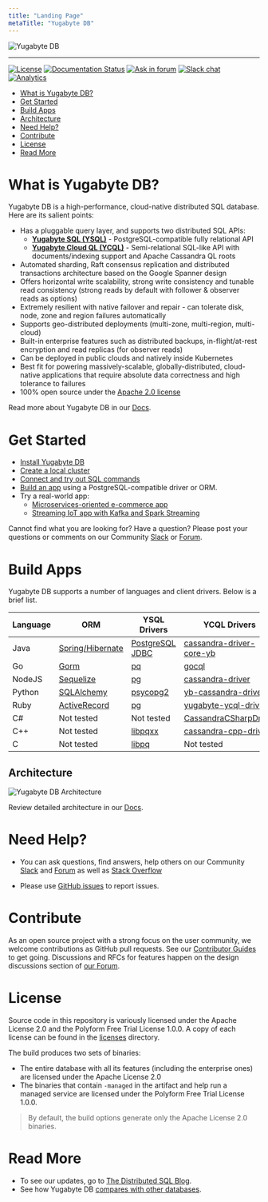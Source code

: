 ```yaml
---
title: "Landing Page"
metaTitle: "Yugabyte DB"
---
```


<img src="https://github.com/Yugabyte/yugabyte-db/raw/master/architecture/images/ybDB_horizontal.jpg" align="center" alt="Yugabyte DB"/>

---------------------------------------

[![License](https://img.shields.io/badge/License-Apache%202.0-blue.svg)](https://opensource.org/licenses/Apache-2.0)
[![Documentation Status](https://readthedocs.org/projects/ansicolortags/badge/?version=latest)](https://docs.yugabyte.com/)
[![Ask in forum](https://img.shields.io/badge/ask%20us-forum-orange.svg)](https://forum.yugabyte.com/)
[![Slack chat](https://img.shields.io/badge/Slack:-%23yugabyte_db-blueviolet.svg?logo=slack)](https://www.yugabyte.com/slack)
[![Analytics](https://yugabyte.appspot.com/UA-104956980-4/home?pixel&useReferer)](https://github.com/Yugabyte/ga-beacon)

- [What is Yugabyte DB?](#what-is-yugabyte-db)
- [Get Started](#get-started)
- [Build Apps](#build-apps)
- [Architecture](#architecture)
- [Need Help?](#need-help)
- [Contribute](#contribute)
- [License](#license)
- [Read More](#read-more)

# What is Yugabyte DB?

Yugabyte DB is a high-performance, cloud-native distributed SQL database. Here are its salient points:
* Has a pluggable query layer, and supports two distributed SQL APIs:
    * **[Yugabyte SQL (YSQL)](https://docs.yugabyte.com/latest/api/ysql/)** - PostgreSQL-compatible fully relational API
    * **[Yugabyte Cloud QL (YCQL)](https://docs.yugabyte.com/latest/api/ycql/)** - Semi-relational SQL-like API with documents/indexing support and Apache Cassandra QL roots 
* Automated sharding, Raft consensus replication and distributed transactions architecture based on the Google Spanner design
* Offers horizontal write scalability, strong write consistency and tunable read consistency (strong reads by default with follower & observer reads as options)
* Extremely resilient with native failover and repair - can tolerate disk, node, zone and region failures automatically
* Supports geo-distributed deployments (multi-zone, multi-region, multi-cloud)
* Built-in enterprise features such as distributed backups, in-flight/at-rest encryption and read replicas (for observer reads)
* Can be deployed in public clouds and natively inside Kubernetes
* Best fit for powering massively-scalable, globally-distributed, cloud-native applications that require absolute data correctness and high tolerance to failures
* 100% open source under the [Apache 2.0 license](https://github.com/Yugabyte/yugabyte-db/blob/master/LICENSE.md)

Read more about Yugabyte DB in our [Docs](https://docs.yugabyte.com/latest/introduction/).

# Get Started

* [Install Yugabyte DB](https://docs.yugabyte.com/latest/quick-start/install/)
* [Create a local cluster](https://docs.yugabyte.com/latest/quick-start/create-local-cluster/)
* [Connect and try out SQL commands](https://docs.yugabyte.com/latest/quick-start/explore-ysql/)
* [Build an app](https://docs.yugabyte.com/latest/quick-start/build-apps/) using a PostgreSQL-compatible driver or ORM.
* Try a real-world app:
    * [Microservices-oriented e-commerce app](https://github.com/Yugabyte/yugastore-java)
    * [Streaming IoT app with Kafka and Spark Streaming](https://docs.yugabyte.com/latest/develop/realworld-apps/iot-spark-kafka-ksql/)

Cannot find what you are looking for? Have a question? Please post your questions or comments on our Community [Slack](https://www.yugabyte.com/slack) or [Forum](https://forum.yugabyte.com).

# Build Apps

Yugabyte DB supports a number of languages and client drivers. Below is a brief list.

| Language  | ORM | YSQL Drivers | YCQL Drivers |
| --------- | --- | ------------ | ------------ |
| Java  | [Spring/Hibernate](https://docs.yugabyte.com/latest/quick-start/build-apps/java/ysql-spring-data/) | [PostgreSQL JDBC](https://docs.yugabyte.com/latest/quick-start/build-apps/java/ysql-jdbc/) | [cassandra-driver-core-yb](https://docs.yugabyte.com/latest/quick-start/build-apps/java/ycql/)
| Go  | [Gorm](https://github.com/Yugabyte/orm-examples) | [pq](https://docs.yugabyte.com/latest/quick-start/build-apps/go/#ysql) | [gocql](https://docs.yugabyte.com/latest/quick-start/build-apps/go/#ycql)
| NodeJS  | [Sequelize](https://github.com/Yugabyte/orm-examples) | [pg](https://docs.yugabyte.com/latest/quick-start/build-apps/nodejs/#ysql) | [cassandra-driver](https://docs.yugabyte.com/latest/quick-start/build-apps/nodejs/#ycql)
| Python  | [SQLAlchemy](https://github.com/Yugabyte/orm-examples) | [psycopg2](https://docs.yugabyte.com/latest/quick-start/build-apps/python/#ysql) | [yb-cassandra-driver](https://docs.yugabyte.com/latest/quick-start/build-apps/python/#ycql)
| Ruby  | [ActiveRecord](https://github.com/Yugabyte/orm-examples) | [pg](https://docs.yugabyte.com/latest/quick-start/build-apps/ruby/#ysql) | [yugabyte-ycql-driver](https://docs.yugabyte.com/latest/quick-start/build-apps/ruby/#ycql)
| C#  | Not tested | Not tested | [CassandraCSharpDriver](https://docs.yugabyte.com/latest/quick-start/build-apps/csharp/#ycql)
| C++ | Not tested | [libpqxx](https://docs.yugabyte.com/latest/quick-start/build-apps/cpp/#ysql) | [cassandra-cpp-driver](https://docs.yugabyte.com/latest/quick-start/build-apps/cpp/#ycql)
| C   | Not tested | [libpq](https://docs.yugabyte.com/latest/quick-start/build-apps/c/#ysql) | Not tested

<h2 id="architecture">Architecture</h2>

<img src="https://raw.githubusercontent.com/Yugabyte/yugabyte-db/master/architecture/images/yb-architecture.png" align="center" alt="Yugabyte DB Architecture"/>

Review detailed architecture in our [Docs](https://docs.yugabyte.com/latest/architecture/).

# Need Help?

* You can ask questions, find answers, help others on our Community [Slack](https://www.yugabyte.com/slack) and [Forum](https://forum.yugabyte.com) as well as [Stack Overflow](https://stackoverflow.com/questions/tagged/yugabyte-db)

* Please use [GitHub issues](https://github.com/Yugabyte/yugabyte-db/issues) to report issues.

# Contribute

As an open source project with a strong focus on the user community, we welcome contributions as GitHub pull requests. See our [Contributor Guides](https://docs.yugabyte.com/latest/contribute/) to get going. Discussions and RFCs for features happen on the design discussions section of [our Forum](https://forum.yugabyte.com).

# License

Source code in this repository is variously licensed under the Apache License 2.0 and the Polyform Free Trial License 1.0.0. A copy of each license can be found in the [licenses](licenses) directory.

The build produces two sets of binaries:
* The entire database with all its features (including the enterprise ones) are licensed under the Apache License 2.0
* The  binaries that contain `-managed` in the artifact and help run a managed service are licensed under the Polyform Free Trial License 1.0.0.

> By default, the build options generate only the Apache License 2.0 binaries.


# Read More

* To see our updates, go to [The Distributed SQL Blog](https://blog.yugabyte.com/).
* See how Yugabyte DB [compares with other databases](https://docs.yugabyte.com/latest/comparisons/). 